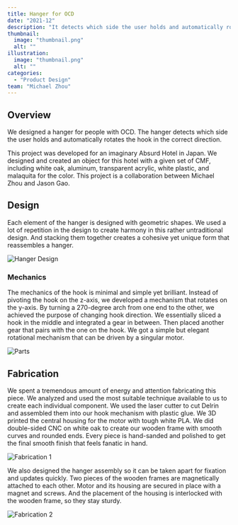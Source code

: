 ```yaml
---
title: Hanger for OCD
date: "2021-12"
description: "It detects which side the user holds and automatically rotates the hook in the correct direction"
thumbnail:
  image: "thumbnail.png"
  alt: ""
illustration:
  image: "thumbnail.png"
  alt: ""
categories:
  - "Product Design"
team: "Michael Zhou"
---
```


## Overview

We designed a hanger for people with OCD. The hanger detects which side the user holds and automatically rotates the hook in the correct direction.

This project was developed for an imaginary Absurd Hotel in Japan. We designed and created an object for this hotel with a given set of CMF, including white oak, aluminum, transparent acrylic, white plastic, and malaquita for the color. This project is a collaboration between Michael Zhou and Jason Gao.

## Design

Each element of the hanger is designed with geometric shapes. We used a lot of repetition in the design to create harmony in this rather untraditional design. And stacking them together creates a cohesive yet unique form that reassembles a hanger.

![Hanger Design](./hanger.jpg)

### Mechanics

The mechanics of the hook is minimal and simple yet brilliant. Instead of pivoting the hook on the z-axis, we developed a mechanism that rotates on the y-axis. By turning a 270-degree arch from one end to the other, we achieved the purpose of changing hook direction. We essentially sliced a hook in the middle and integrated a gear in between. Then placed another gear that pairs with the one on the hook. We got a simple but elegant rotational mechanism that can be driven by a singular motor.

![Parts](./parts.jpg)

## Fabrication

We spent a tremendous amount of energy and attention fabricating this piece. We analyzed and used the most suitable technique available to us to create each individual component. We used the laser cutter to cut Delrin and assembled them into our hook mechanism with plastic glue. We 3D printed the central housing for the motor with tough white PLA. We did double-sided CNC on white oak to create our wooden frame with smooth curves and rounded ends. Every piece is hand-sanded and polished to get the final smooth finish that feels fanatic in hand.

![Fabrication 1](./fab_1.jpg)

We also designed the hanger assembly so it can be taken apart for fixation and updates quickly. Two pieces of the wooden frames are magnetically attached to each other. Motor and its housing are secured in place with a magnet and screws. And the placement of the housing is interlocked with the wooden frame, so they stay sturdy.

![Fabrication 2](./fab_2.jpg)

